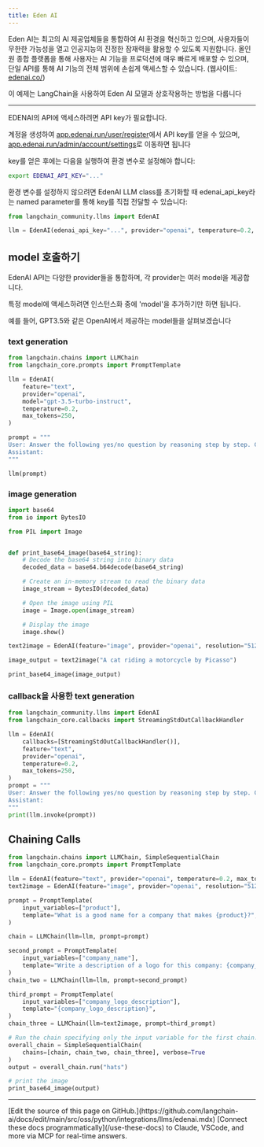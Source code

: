 ```yaml
---
title: Eden AI
---
```


Eden AI는 최고의 AI 제공업체들을 통합하여 AI 환경을 혁신하고 있으며, 사용자들이 무한한 가능성을 열고 인공지능의 진정한 잠재력을 활용할 수 있도록 지원합니다. 올인원 종합 플랫폼을 통해 사용자는 AI 기능을 프로덕션에 매우 빠르게 배포할 수 있으며, 단일 API를 통해 AI 기능의 전체 범위에 손쉽게 액세스할 수 있습니다. (웹사이트: [edenai.co/](https://edenai.co/))

이 예제는 LangChain을 사용하여 Eden AI 모델과 상호작용하는 방법을 다룹니다

-----------------------------------------------------------------------------------

EDENAI의 API에 액세스하려면 API key가 필요합니다.

계정을 생성하여 [app.edenai.run/user/register](https://app.edenai.run/user/register)에서 API key를 얻을 수 있으며, [app.edenai.run/admin/account/settings](https://app.edenai.run/admin/account/settings)로 이동하면 됩니다

key를 얻은 후에는 다음을 실행하여 환경 변수로 설정해야 합니다:

```bash
export EDENAI_API_KEY="..."
```

환경 변수를 설정하지 않으려면 EdenAI LLM class를 초기화할 때 edenai_api_key라는 named parameter를 통해 key를 직접 전달할 수 있습니다:

```python
from langchain_community.llms import EdenAI
```

```python
llm = EdenAI(edenai_api_key="...", provider="openai", temperature=0.2, max_tokens=250)
```

## model 호출하기

EdenAI API는 다양한 provider들을 통합하며, 각 provider는 여러 model을 제공합니다.

특정 model에 액세스하려면 인스턴스화 중에 'model'을 추가하기만 하면 됩니다.

예를 들어, GPT3.5와 같은 OpenAI에서 제공하는 model들을 살펴보겠습니다

### text generation

```python
from langchain.chains import LLMChain
from langchain_core.prompts import PromptTemplate

llm = EdenAI(
    feature="text",
    provider="openai",
    model="gpt-3.5-turbo-instruct",
    temperature=0.2,
    max_tokens=250,
)

prompt = """
User: Answer the following yes/no question by reasoning step by step. Can a dog drive a car?
Assistant:
"""

llm(prompt)
```

### image generation

```python
import base64
from io import BytesIO

from PIL import Image


def print_base64_image(base64_string):
    # Decode the base64 string into binary data
    decoded_data = base64.b64decode(base64_string)

    # Create an in-memory stream to read the binary data
    image_stream = BytesIO(decoded_data)

    # Open the image using PIL
    image = Image.open(image_stream)

    # Display the image
    image.show()
```

```python
text2image = EdenAI(feature="image", provider="openai", resolution="512x512")
```

```python
image_output = text2image("A cat riding a motorcycle by Picasso")
```

```python
print_base64_image(image_output)
```

### callback을 사용한 text generation

```python
from langchain_community.llms import EdenAI
from langchain_core.callbacks import StreamingStdOutCallbackHandler

llm = EdenAI(
    callbacks=[StreamingStdOutCallbackHandler()],
    feature="text",
    provider="openai",
    temperature=0.2,
    max_tokens=250,
)
prompt = """
User: Answer the following yes/no question by reasoning step by step. Can a dog drive a car?
Assistant:
"""
print(llm.invoke(prompt))
```

## Chaining Calls

```python
from langchain.chains import LLMChain, SimpleSequentialChain
from langchain_core.prompts import PromptTemplate
```

```python
llm = EdenAI(feature="text", provider="openai", temperature=0.2, max_tokens=250)
text2image = EdenAI(feature="image", provider="openai", resolution="512x512")
```

```python
prompt = PromptTemplate(
    input_variables=["product"],
    template="What is a good name for a company that makes {product}?",
)

chain = LLMChain(llm=llm, prompt=prompt)
```

```python
second_prompt = PromptTemplate(
    input_variables=["company_name"],
    template="Write a description of a logo for this company: {company_name}, the logo should not contain text at all ",
)
chain_two = LLMChain(llm=llm, prompt=second_prompt)
```

```python
third_prompt = PromptTemplate(
    input_variables=["company_logo_description"],
    template="{company_logo_description}",
)
chain_three = LLMChain(llm=text2image, prompt=third_prompt)
```

```python
# Run the chain specifying only the input variable for the first chain.
overall_chain = SimpleSequentialChain(
    chains=[chain, chain_two, chain_three], verbose=True
)
output = overall_chain.run("hats")
```

```python
# print the image
print_base64_image(output)
```

---

<Callout icon="pen-to-square" iconType="regular">
    [Edit the source of this page on GitHub.](https://github.com/langchain-ai/docs/edit/main/src/oss/python/integrations/llms/edenai.mdx)
</Callout>
<Tip icon="terminal" iconType="regular">
    [Connect these docs programmatically](/use-these-docs) to Claude, VSCode, and more via MCP for    real-time answers.
</Tip>
